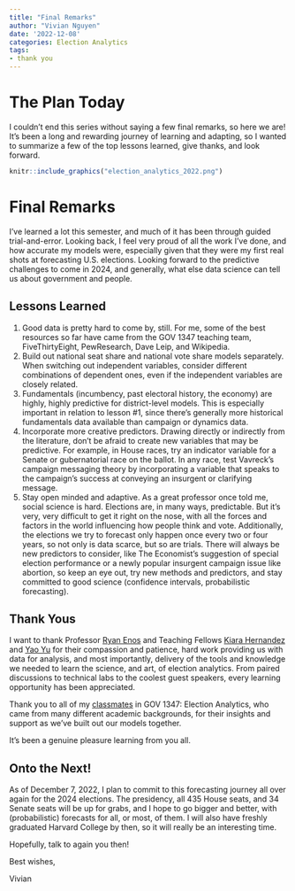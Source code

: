 ```yaml
---
title: "Final Remarks"
author: "Vivian Nguyen"
date: '2022-12-08'
categories: Election Analytics
tags:
- thank you
---
```

# The Plan Today
I couldn't end this series without saying a few final remarks, so here we are! It's been a long and rewarding journey of learning and adapting, so I wanted to summarize a few of the top lessons learned, give thanks, and look forward. 

```r
knitr::include_graphics("election_analytics_2022.png")
```

# Final Remarks
I've learned a lot this semester, and much of it has been through guided trial-and-error. Looking back, I feel very proud of all the work I've done, and how accurate my models were, especially given that they were my first real shots at forecasting U.S. elections. Looking forward to the predictive challenges to come in 2024, and generally, what else data science can tell us about government and people. 

## Lessons Learned 
1. Good data is pretty hard to come by, still. For me, some of the best resources so far have came from the GOV 1347 teaching team, FiveThirtyEight, PewResearch, Dave Leip, and Wikipedia. 
2. Build out national seat share and national vote share models separately. When switching out independent variables, consider different combinations of dependent ones, even if the independent variables are closely related.  
3. Fundamentals (incumbency, past electoral history, the economy) are highly, highly predictive for district-level models. This is especially important in relation to lesson #1, since there's generally more historical fundamentals data available than campaign or dynamics data. 
4. Incorporate more creative predictors. Drawing directly or indirectly from the literature, don't be afraid to create new variables that may be predictive. For example, in House races, try an indicator variable for a Senate or gubernatorial race on the ballot. In any race, test Vavreck's campaign messaging theory by incorporating a variable that speaks to the campaign's success at conveying an insurgent or clarifying message. 
5. Stay open minded and adaptive. As a great professor once told me, social science is hard. Elections are, in many ways, predictable. But it's very, very difficult to get it right on the nose, with all the forces and factors in the world influencing how people think and vote. Additionally, the elections we try to forecast only happen once every two or four years, so not only is data scarce, but so are trials. There will always be new predictors to consider, like The Economist's suggestion of special election performance or a newly popular insurgent campaign issue like abortion, so keep an eye out, try new methods and predictors, and stay committed to good science (confidence intervals, probabilistic forecasting). 

## Thank Yous
I want to thank Professor [Ryan Enos](https://www.ryandenos.com/) and Teaching Fellows [Kiara Hernandez](https://gov.harvard.edu/people/kiara-hernandez) and [Yao Yu](https://itsyaoyu.com/) for their compassion and patience, hard work providing us with data for analysis, and most importantly, delivery of the tools and knowledge we needed to learn the science, and art, of election analytics. From paired discussions to technical labs to the coolest guest speakers, every learning opportunity has been appreciated.  

Thank you to all of my [classmates](https://itsyaoyu.github.io/Harvard-ElectionAnalytics-2022/) in GOV 1347: Election Analytics, who came from many different academic backgrounds, for their insights and support as we've built out our models together. 

It's been a genuine pleasure learning from you all.

## Onto the Next! 
As of December 7, 2022, I plan to commit to this forecasting journey all over again for the 2024 elections. The presidency, all 435 House seats, and 34 Senate seats will be up for grabs, and I hope to go bigger and better, with (probabilistic) forecasts for all, or most, of them. I will also have freshly graduated Harvard College by then, so it will really be an interesting time. 

Hopefully, talk to again you then! 

Best wishes,

Vivian